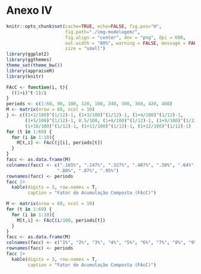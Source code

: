 # Anexo IV {.unnumbered}

```r
knitr::opts_chunk$set(cache=TRUE, echo=FALSE, fig.pos="H", 
                      fig.path="./img-modelagem/",
                      fig.align = "center", dev = "png", dpi = 600, 
                      out.width = "80%", warning = FALSE, message = FALSE,
                      size = "small")
library(ggplot2)
library(ggthemes)
theme_set(theme_bw())
library(appraiseR)
library(knitr)
```

```r
FAcC <- function(i, t){
  ((1+i)^t-1)/i
}
periods <- c(1:60, 90, 100, 120, 180, 240, 300, 360, 420, 480)
M <- matrix(nrow = 69, ncol = 10)
j <- c((1+2/100)^(1/12)-1, (1+3/100)^(1/12)-1, (1+4/100)^(1/12)-1, 
       (1+5/100)^(1/12)-1, 0.5/100, (1+8/100)^(1/12)-1, (1+9/100)^(1/12)-1,
       (1+10/100)^(1/12)-1, (1+11/100)^(1/12)-1, (1+12/100)^(1/12)-1)
for (t in 1:69) {
  for (i in 1:10){
    M[t,i] <- FAcC(j[i], periods[t])
  }
}
facc <- as.data.frame(M)
colnames(facc) <- c(".165%", ".247%", ".327%", ".407%", ".50%", ".64%", ".72%", 
                   ".80%", ".87%", ".95%")
rownames(facc) <- periods
facc |>
  kable(digits = 3, row.names = T,
        caption = "Fator de Acumulação Composta (FAcC)")
```

```r
M <- matrix(nrow = 69, ncol = 10)
for (t in 1:69) {
  for (i in 1:10){
    M[t,i] <- FAcC(i/100, periods[t])
  }
}
facc <- as.data.frame(M)
colnames(facc) <- c("1%", "2%", "3%", "4%", "5%", "6%", "7%", "8%", "9%", "10%")
rownames(facc) <- periods
facc |>
  kable(digits = 3, row.names = T,
        caption = "Fator de Acumulação Composta (FAcC)")
```
